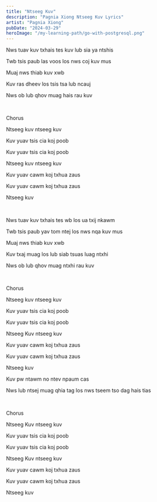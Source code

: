 ```yaml
---
title: "Ntseeg Kuv"
description: "Pagnia Xiong Ntseeg Kuv Lyrics"
artist: "Pagnia Xiong"
pubDate: "2024-03-29"
heroImage: "/my-learning-path/go-with-postgresql.png"
---
```


Nws tuav kuv txhais tes kuv lub sia ya ntshis

Twb tsis paub las voos los nws coj kuv mus

Muaj nws thiab kuv xwb

Kuv ras dheev los tsis tsa lub ncauj

Nws ob lub qhov muag hais rau kuv

<br />

Chorus

Ntseeg kuv ntseeg kuv

Kuv yuav tsis cia koj poob

Kuv yuav tsis cia koj poob

Ntseeg kuv ntseeg kuv

Kuv yuav cawm koj txhua zaus

Kuv yuav cawm koj txhua zaus

Ntseeg kuv

<br />

Nws tuav kuv txhais tes wb los ua txij nkawm

Twb tsis paub yav tom ntej los nws nqa kuv mus

Muaj nws thiab kuv xwb

Kuv txaj muag los lub siab tsuas luag ntxhi

Nws ob lub qhov muag ntxhi rau kuv

<br />

Chorus

Ntseeg kuv ntseeg kuv

Kuv yuav tsis cia koj poob

Kuv yuav tsis cia koj poob

Ntseeg Kuv ntseeg kuv

Kuv yuav cawm koj txhua zaus

Kuv yuav cawm koj txhua zaus

Ntseeg kuv

Kuv pw ntawm no ntev npaum cas

Nws lub ntsej muag qhia tag los nws tseem tso dag hais tias

<br />

Chorus

Ntseeg Kuv ntseeg kuv

Kuv yuav tsis cia koj poob

Kuv yuav tsis cia koj poob

Ntseeg Kuv ntseeg kuv

Kuv yuav cawm koj txhua zaus

Kuv yuav cawm koj txhua zaus

Ntseeg kuv

